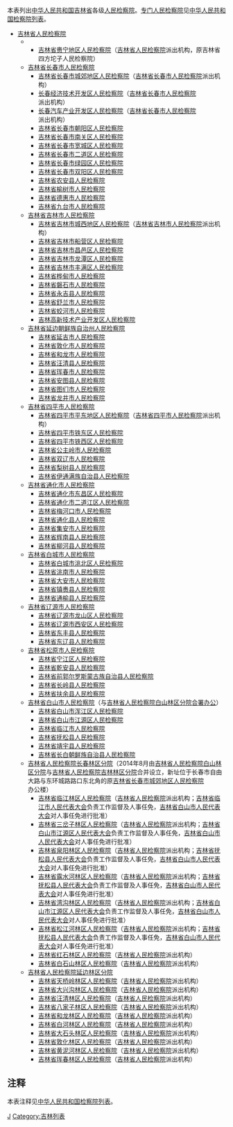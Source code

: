 本表列出[[中华人民共和国|中华人民共和国]][[吉林省|吉林省]]各级[[人民检察院|人民检察院]]。[[专门人民检察院|专门人民检察院]]见[[中华人民共和国检察院列表|中华人民共和国检察院列表]]。
*[[吉林省人民检察院|吉林省人民检察院]]
***[[吉林省赉宁地区人民检察院|吉林省赉宁地区人民检察院]]（[[吉林省人民检察院|吉林省人民检察院]]派出机构，原吉林省四方坨子人民检察院）
**[[吉林省长春市人民检察院|吉林省长春市人民检察院]]
***[[吉林省长春市城郊地区人民检察院|吉林省长春市城郊地区人民检察院]]（[[吉林省长春市人民检察院|吉林省长春市人民检察院]]派出机构）
***[[长春经济技术开发区人民检察院|长春经济技术开发区人民检察院]]（[[吉林省长春市人民检察院|吉林省长春市人民检察院]]派出机构）
***[[长春汽车产业开发区人民检察院|长春汽车产业开发区人民检察院]]（[[吉林省长春市人民检察院|吉林省长春市人民检察院]]派出机构）
***[[吉林省长春市朝阳区人民检察院|吉林省长春市朝阳区人民检察院]]
***[[吉林省长春市南关区人民检察院|吉林省长春市南关区人民检察院]]
***[[吉林省长春市宽城区人民检察院|吉林省长春市宽城区人民检察院]]
***[[吉林省长春市二道区人民检察院|吉林省长春市二道区人民检察院]]
***[[吉林省长春市绿园区人民检察院|吉林省长春市绿园区人民检察院]]
***[[吉林省长春市双阳区人民检察院|吉林省长春市双阳区人民检察院]]
***[[吉林省农安县人民检察院|吉林省农安县人民检察院]]
***[[吉林省榆树市人民检察院|吉林省榆树市人民检察院]]
***[[吉林省德惠市人民检察院|吉林省德惠市人民检察院]]
***[[吉林省九台市人民检察院|吉林省九台市人民检察院]]
**[[吉林省吉林市人民检察院|吉林省吉林市人民检察院]]
***[[吉林省吉林市城西地区人民检察院|吉林省吉林市城西地区人民检察院]]（[[吉林省吉林市人民检察院|吉林省吉林市人民检察院]]派出机构）
***[[吉林省吉林市船营区人民检察院|吉林省吉林市船营区人民检察院]]
***[[吉林省吉林市昌邑区人民检察院|吉林省吉林市昌邑区人民检察院]]
***[[吉林省吉林市龙潭区人民检察院|吉林省吉林市龙潭区人民检察院]]
***[[吉林省吉林市丰满区人民检察院|吉林省吉林市丰满区人民检察院]]
***[[吉林省桦甸市人民检察院|吉林省桦甸市人民检察院]]
***[[吉林省磐石市人民检察院|吉林省磐石市人民检察院]]
***[[吉林省永吉县人民检察院|吉林省永吉县人民检察院]]
***[[吉林省舒兰市人民检察院|吉林省舒兰市人民检察院]]
***[[吉林省蛟河市人民检察院|吉林省蛟河市人民检察院]]
***[[吉林高新技术产业开发区人民检察院|吉林高新技术产业开发区人民检察院]]     
**[[吉林省延边朝鲜族自治州人民检察院|吉林省延边朝鲜族自治州人民检察院]]
***[[吉林省延吉市人民检察院|吉林省延吉市人民检察院]]
***[[吉林省敦化市人民检察院|吉林省敦化市人民检察院]]
***[[吉林省和龙市人民检察院|吉林省和龙市人民检察院]]
***[[吉林省汪清县人民检察院|吉林省汪清县人民检察院]]
***[[吉林省珲春市人民检察院|吉林省珲春市人民检察院]]
***[[吉林省安图县人民检察院|吉林省安图县人民检察院]]
***[[吉林省图们市人民检察院|吉林省图们市人民检察院]]
***[[吉林省龙井市人民检察院|吉林省龙井市人民检察院]]
**[[吉林省四平市人民检察院|吉林省四平市人民检察院]]
***[[吉林省四平市平东地区人民检察院|吉林省四平市平东地区人民检察院]]（[[吉林省四平市人民检察院|吉林省四平市人民检察院]]派出机构）
***[[吉林省四平市铁东区人民检察院|吉林省四平市铁东区人民检察院]]
***[[吉林省四平市铁西区人民检察院|吉林省四平市铁西区人民检察院]]
***[[吉林省公主岭市人民检察院|吉林省公主岭市人民检察院]]
***[[吉林省双辽市人民检察院|吉林省双辽市人民检察院]]
***[[吉林省梨树县人民检察院|吉林省梨树县人民检察院]]
***[[吉林省伊通满族自治县人民检察院|吉林省伊通满族自治县人民检察院]]
**[[吉林省通化市人民检察院|吉林省通化市人民检察院]]
***[[吉林省通化市东昌区人民检察院|吉林省通化市东昌区人民检察院]]
***[[吉林省通化市二道江区人民检察院|吉林省通化市二道江区人民检察院]]
***[[吉林省梅河口市人民检察院|吉林省梅河口市人民检察院]]
***[[吉林省通化县人民检察院|吉林省通化县人民检察院]]
***[[吉林省集安市人民检察院|吉林省集安市人民检察院]]
***[[吉林省辉南县人民检察院|吉林省辉南县人民检察院]]
***[[吉林省柳河县人民检察院|吉林省柳河县人民检察院]]
**[[吉林省白城市人民检察院|吉林省白城市人民检察院]]
***[[吉林省白城市洮北区人民检察院|吉林省白城市洮北区人民检察院]]
***[[吉林省洮南市人民检察院|吉林省洮南市人民检察院]]
***[[吉林省大安市人民检察院|吉林省大安市人民检察院]]
***[[吉林省镇赉县人民检察院|吉林省镇赉县人民检察院]]
***[[吉林省通榆县人民检察院|吉林省通榆县人民检察院]]
**[[吉林省辽源市人民检察院|吉林省辽源市人民检察院]]
***[[吉林省辽源市龙山区人民检察院|吉林省辽源市龙山区人民检察院]]
***[[吉林省辽源市西安区人民检察院|吉林省辽源市西安区人民检察院]]
***[[吉林省东丰县人民检察院|吉林省东丰县人民检察院]]
***[[吉林省东辽县人民检察院|吉林省东辽县人民检察院]]
**[[吉林省松原市人民检察院|吉林省松原市人民检察院]]
***[[吉林省宁江区人民检察院|吉林省宁江区人民检察院]]
***[[吉林省乾安县人民检察院|吉林省乾安县人民检察院]]
***[[吉林省前郭尔罗斯蒙古族自治县人民检察院|吉林省前郭尔罗斯蒙古族自治县人民检察院]]
***[[吉林省长岭县人民检察院|吉林省长岭县人民检察院]]
***[[吉林省扶余县人民检察院|吉林省扶余县人民检察院]]
**[[吉林省白山市人民检察院|吉林省白山市人民检察院]]（与[[吉林省人民检察院白山林区分院|吉林省人民检察院白山林区分院]][[合署办公|合署办公]]）
***[[吉林省白山市浑江区人民检察院|吉林省白山市浑江区人民检察院]]
***[[吉林省白山市江源区人民检察院|吉林省白山市江源区人民检察院]]
***[[吉林省临江市人民检察院|吉林省临江市人民检察院]]
***[[吉林省抚松县人民检察院|吉林省抚松县人民检察院]]
***[[吉林省靖宇县人民检察院|吉林省靖宇县人民检察院]]
***[[吉林省长白朝鲜族自治县人民检察院|吉林省长白朝鲜族自治县人民检察院]]
**[[吉林省人民检察院长春林区分院|吉林省人民检察院长春林区分院]]（2014年8月由[[吉林省人民检察院白山林区分院|吉林省人民检察院白山林区分院]]与[[吉林省人民检察院吉林林区分院|吉林省人民检察院吉林林区分院]]合并设立，新址位于长春市自由大路与东环城路路口东北角的原[[吉林省长春市城郊地区人民检察院|吉林省长春市城郊地区人民检察院]]办公楼）
***[[吉林省临江林区人民检察院|吉林省临江林区人民检察院]]（[[吉林省人民检察院|吉林省人民检察院]]派出机构；[[吉林省临江市人民代表大会|吉林省临江市人民代表大会]]负责工作监督及人事任免，[[吉林省白山市人民代表大会|吉林省白山市人民代表大会]]对人事任免进行批准）
***[[吉林省三岔子林区人民检察院|吉林省三岔子林区人民检察院]]（[[吉林省人民检察院|吉林省人民检察院]]派出机构；[[吉林省白山市江源区人民代表大会|吉林省白山市江源区人民代表大会]]负责工作监督及人事任免，[[吉林省白山市人民代表大会|吉林省白山市人民代表大会]]对人事任免进行批准）
***[[吉林省泉阳林区人民检察院|吉林省泉阳林区人民检察院]]（[[吉林省人民检察院|吉林省人民检察院]]派出机构；[[吉林省抚松县人民代表大会|吉林省抚松县人民代表大会]]负责工作监督及人事任免，[[吉林省白山市人民代表大会|吉林省白山市人民代表大会]]对人事任免进行批准）
***[[吉林省露水河林区人民检察院|吉林省露水河林区人民检察院]]（[[吉林省人民检察院|吉林省人民检察院]]派出机构；[[吉林省抚松县人民代表大会|吉林省抚松县人民代表大会]]负责工作监督及人事任免，[[吉林省白山市人民代表大会|吉林省白山市人民代表大会]]对人事任免进行批准）
***[[吉林省湾沟林区人民检察院|吉林省湾沟林区人民检察院]]（[[吉林省人民检察院|吉林省人民检察院]]派出机构；[[吉林省白山市江源区人民代表大会|吉林省白山市江源区人民代表大会]]负责工作监督及人事任免，[[吉林省白山市人民代表大会|吉林省白山市人民代表大会]]对人事任免进行批准）
***[[吉林省松江河林区人民检察院|吉林省松江河林区人民检察院]]（[[吉林省人民检察院|吉林省人民检察院]]派出机构；[[吉林省抚松县人民代表大会|吉林省抚松县人民代表大会]]负责工作监督及人事任免，[[吉林省白山市人民代表大会|吉林省白山市人民代表大会]]对人事任免进行批准）
***[[吉林省红石林区人民检察院|吉林省红石林区人民检察院]]（[[吉林省人民检察院|吉林省人民检察院]]派出机构）
***[[吉林省白石山林区人民检察院|吉林省白石山林区人民检察院]]（[[吉林省人民检察院|吉林省人民检察院]]派出机构）
**[[吉林省人民检察院延边林区分院|吉林省人民检察院延边林区分院]]
***[[吉林省天桥岭林区人民检察院|吉林省天桥岭林区人民检察院]]（[[吉林省人民检察院|吉林省人民检察院]]派出机构）
***[[吉林省大兴沟林区人民检察院|吉林省大兴沟林区人民检察院]]（[[吉林省人民检察院|吉林省人民检察院]]派出机构）
***[[吉林省汪清林区人民检察院|吉林省汪清林区人民检察院]]（[[吉林省人民检察院|吉林省人民检察院]]派出机构）
***[[吉林省八家子林区人民检察院|吉林省八家子林区人民检察院]]（[[吉林省人民检察院|吉林省人民检察院]]派出机构）
***[[吉林省和龙林区人民检察院|吉林省和龙林区人民检察院]]（[[吉林省人民检察院|吉林省人民检察院]]派出机构）
***[[吉林省白河林区人民检察院|吉林省白河林区人民检察院]]（[[吉林省人民检察院|吉林省人民检察院]]派出机构）
***[[吉林省大石头林区人民检察院|吉林省大石头林区人民检察院]]（[[吉林省人民检察院|吉林省人民检察院]]派出机构）
***[[吉林省敦化林区人民检察院|吉林省敦化林区人民检察院]]（[[吉林省人民检察院|吉林省人民检察院]]派出机构）
***[[吉林省黄泥河林区人民检察院|吉林省黄泥河林区人民检察院]]（[[吉林省人民检察院|吉林省人民检察院]]派出机构）
***[[吉林省珲春林区人民检察院|吉林省珲春林区人民检察院]]（[[吉林省人民检察院|吉林省人民检察院]]派出机构）

==注释==
本表注释见[[中华人民共和国检察院列表|中华人民共和国检察院列表]]。
{{reflist}}
{{吉林行政区划}}
{{中华人民共和国检察院}}
[[Category:中华人民共和国检察院列表|J]]
[[Category:吉林列表|Category:吉林列表]]